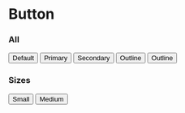 
<Meta title="Design System/Atoms/Button" component={Button} />

# Button


<!-- export const Primary = args => <Button {...args}>{arg.children}</Button>;
 Primary.args = { primary: true, children: "Primary" }; -->

<ArgsTable of={Button} />

### All

<Canvas>
  <Story name="All">
    <Button>Default</Button>
    <Button primary>Primary</Button>
    <Button secondary>Secondary</Button>
    <Button primary outline>
      Outline
    </Button>
    <Button secondary outline>
      Outline
    </Button>
  </Story>
</Canvas>

### Sizes

<Canvas>
  <Story name="Sizes">
    <Button primary small>
      Small
    </Button>
    <Button primary>Medium</Button>
  </Story>
</Canvas>
